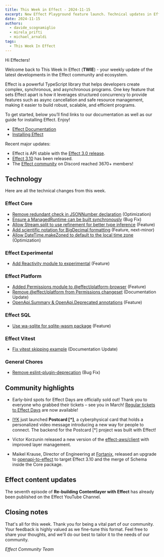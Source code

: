 ```yaml
---
title: This Week in Effect - 2024-11-15
excerpt: New Effect Playground feature launch. Technical updates in Effect. 'Second revision of HTTP API' by Tim Smart
date: 2024-11-15
authors:
  - davide_scognamiglio
  - mirela_prifti
  - michael_arnaldi
tags:
  - This Week In Effect
---
```



Hi Effecters!

Welcome back to This Week In Effect (**TWIE**) - your weekly update of the latest developments in the Effect community and ecosystem.

Effect is a powerful TypeScript library that helps developers create complex, synchronous, and asynchronous programs. One key feature that sets Effect apart is how it leverages structured concurrency to provide features such as async cancellation and safe resource management, making it easier to build robust, scalable, and efficient programs.

To get started, below you’ll find links to our documentation as well as our guide for installing Effect. Enjoy!

- [Effect Documentation](/docs/getting-started/introduction/)
- [Installing Effect](/docs/getting-started/installation/)

Recent major updates:

- Effect is API stable with the [Effect 3.0 release](https://effect.website/blog/effect-3.0).
- [Effect 3.10](https://effect.website/blog/effect-3.10) has been released.
- The [Effect community](https://discord.gg/effect-ts) on Discord reached 3670+ members!

## Technology

Here are all the technical changes from this week.

### Effect Core
- [Remove redundant check in JSONNumber declaration](https://github.com/Effect-TS/effect/pull/3920) (Optimization)
- [Ensure a ManagedRuntime can be built synchronously](https://github.com/Effect-TS/effect/pull/3924) (Bug Fix)
- [Allow Stream.split to use refinement for better type inference](https://github.com/Effect-TS/effect/pull/3917) (Feature)
- [Add scientific notation for BigDecimal formatting](https://github.com/Effect-TS/effect/pull/3911) (Feature, next-minor)
- [Allow DateTime.makeZoned to default to the local time zone](https://github.com/Effect-TS/effect/pull/3936) (Optimization)


### Effect Experimental
- [Add Reactivity module to experimental](https://github.com/Effect-TS/effect/pull/3937) (Feature)


### Effect Platform
- [Added Permissions module to @effect/platform-browser](https://github.com/Effect-TS/effect/pull/3902) (Feature)
- [Remove @effect/platform from Permissions changeset](https://github.com/Effect-TS/effect/pull/3941) (Documentation Update)
- [OpenApi.Summary & OpenApi.Deprecated annotations](https://github.com/Effect-TS/effect/pull/3944) (Feature)


### Effect SQL
- [Use wa-sqlite for sqlite-wasm package](https://github.com/Effect-TS/effect/pull/3934) (Feature)


### Effect Vitest
- [Fix vitest skipping example](https://github.com/Effect-TS/effect/pull/3946) (Documentation Update)


### General Chores
- [Remove eslint-plugin-deprecation](https://github.com/Effect-TS/effect/pull/3933) (Bug Fix)


## Community highlights


- Early-bird spots for Effect Days are officially sold out! Thank you to everyone who grabbed their tickets – see you in March! [Regular tickets to Effect Days](https://effect.website/events/effect-days#tickets) are now available!
  <Tweet id="1856358291913191636" />

- [IYK](https://iyk.app/) just launched **Postcard [*]**, a cyberphysical card that holds a personalized video message introducing a new way for people to connect. The backend for the Postcard [*] project was built with Effect!
  <Tweet id="1856389115043893249" />

- Victor Korzunin released a new version of the [effect-aws/client](https://github.com/floydspace/effect-aws) with improved layer management.
  <Tweet id="1855624265736822935" />

- Maikel Krause, Director of Engineering at [Fortanix](https://www.fortanix.com/), released an upgrade to [openapi-to-effect](https://github.com/fortanix/openapi-to-effect) to target Effect 3.10 and the merge of Schema inside the Core package.


## Effect content updates

The seventh episode of **Re-building Contentlayer with Effect** has already been published on the Effect YouTube Channel.

  <YouTube
    id="https://www.youtube.com/embed/E3tSQGQ251c?si=437a_akKyfGbeOLR"
    title="Re-building Contentlayer with Effect (Part 7)"
  />

## Closing notes

That's all for this week. Thank you for being a vital part of our community. Your feedback is highly valued as we fine-tune this format. Feel free to share your thoughts, and we'll do our best to tailor it to the needs of our community.

_Effect Community Team_
